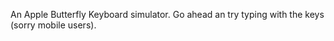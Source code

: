 

<Metatags
  title="Butterfly Keyboard | May 27 | CSS Grid a day"
  description="An example of using CSS grid every day, from May 1–31st, 2019."
  thumbnail=""
  url="https://cssgrid31.brett.cool/opengraph/may-27.png"
  pathname="/may-27"
/>

<Keyboard/>

<Footer date={27} prev={true}>

An Apple Butterfly Keyboard simulator. Go ahead an try typing with the keys (sorry mobile users).

</Footer>
